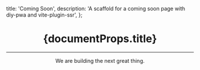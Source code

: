   title: 'Coming Soon',
  description:
    'A scaffold for a coming soon page with diy-pwa and vite-plugin-ssr',
};

<Header />
<Main>
  <h1 className="w3-jumbo w3-animate-top w3-center">{documentProps.title}</h1>
  <hr className="w3-border-grey" />
  <Countdown />
  We are building the next great thing.
</Main>
<Footer />
